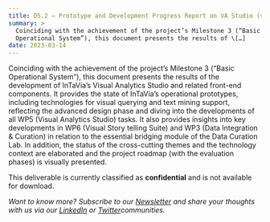 ```yaml
---
title: D5.2 – Prototype and Development Progress Report on VA Studio (v.1)
summary: >
  Coinciding with the achievement of the project’s Milestone 3 (“Basic
  Operational System”), this document presents the results of \[…]
date: 2023-03-14
---
```

Coinciding with the achievement of the project’s Milestone 3 (“Basic Operational System”), this document presents the results of the development of InTaVia’s Visual Analytics Studio and related front-end components. It provides the state of InTaVia’s operational prototypes, including technologies for visual querying and text mining support, reflecting the advanced design phase and diving into the developments of all WP5 (Visual Analytics Studio) tasks. It also provides insights into key developments in WP6 (Visual Story telling Suite) and WP3 (Data Integration & Curation) in relation to the essential bridging module of the Data Curation Lab. In addition, the status of the cross-cutting themes and the technology context are elaborated and the project roadmap (with the evaluation phases) is visually presented.

This deliverable is currently classified as **confidential** and is not available for download.

*Want to know more? Subscribe to our [Newsletter](https://intavia.eu/subscribe/) and share your thoughts with us via our [LinkedIn](https://www.linkedin.com/company/project-intavia) or [Twitter](https://twitter.com/projectintavia)communities.*
